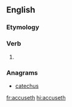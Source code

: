 ==English==

===Etymology===
{{suffix|accuse|eth|lang=en}}

===Verb===
{{head|en|verb form}}

# {{en-archaic third-person singular of|accuse}}

===Anagrams===
* [[catechus#English|catechus]]

[[fr:accuseth]]
[[hi:accuseth]]